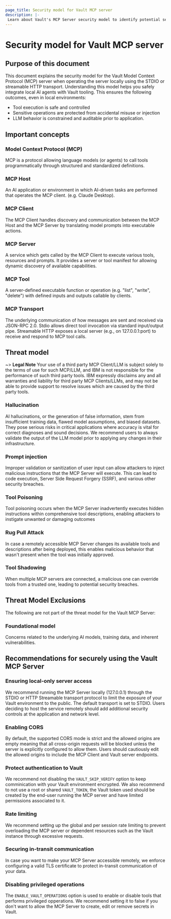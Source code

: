 ```yaml
---
page_title: Security model for Vault MCP server  
description: |-
 Learn about Vault's MCP Server security model to identify potential security threats and follow our recommendations for using the Vault MCP Server securely.
---
```


# Security model for Vault MCP server

## Purpose of this document

This document explains the security model for the Vault Model Context Protocol (MCP) server when operating the server locally using the STDIO or streamable HTTP transport.
Understanding this model helps you safely integrate local AI agents with Vault tooling.
This ensures the following outcomes, even in local environments:

- Tool execution is safe and controlled
- Sensitive operations are protected from accidental misuse or injection
- LLM behavior is constrained and auditable prior to application.

## Important concepts

### Model Context Protocol (MCP)

MCP is a protocol allowing language models (or agents) to call tools programmatically through structured and standardized definitions.

### MCP Host

An AI application or environment in which AI-driven tasks are performed that operates the MCP client. (e.g. Claude Desktop).

### MCP Client

The MCP Client handles discovery and communication between the MCP Host and the MCP Server by translating model prompts into executable actions.

### MCP Server

A service which gets called by the MCP Client to execute various tools, resources and prompts. It provides a server or tool manifest for allowing dynamic discovery of available capabilities.

### MCP Tool

A server-defined executable function or operation (e.g. "list", "write", "delete") with defined inputs and outputs callable by clients.

### MCP Transport

The underlying communication of how messages are sent and received via JSON-RPC 2.0. Stdio allows direct tool invocation via standard input/output pipe. Streamable HTTP exposes a local server (e.g., on 127.0.0.1:port) to receive and respond to MCP tool calls.

## Threat model

~> **Legal Note** Your use of a third party MCP Client/LLM is subject solely to the terms of use for such MCP/LLM, and IBM is not responsible for the performance of such third party tools. IBM expressly disclaims any and all warranties and liability for third party MCP Clients/LLMs, and may not be able to provide support to resolve issues which are caused by the third party tools. 

### Hallucination

AI hallucinations, or the generation of false information, stem from insufficient training data, flawed model assumptions, and biased datasets. They pose serious risks in critical applications where accuracy is vital for correct diagnoses and sound decisions. We recommend users to always validate the output of the LLM model prior to applying any changes in their infrastructure.

### Prompt injection

Improper validation or sanitization of user input can allow attackers to inject malicious instructions that the MCP Server will execute. This can lead to code execution, Server Side Request Forgery (SSRF), and various other security breaches.

### Tool Poisoning

Tool poisoning occurs when the MCP Server inadvertently executes hidden instructions within comprehensive tool descriptions, enabling attackers to instigate unwanted or damaging outcomes

### Rug Pull Attack

In case a remotely accessible MCP Server changes its available tools and descriptions after being deployed, this enables malicious behavior that wasn't present when the tool was initially approved.

### Tool Shadowing

When multiple MCP servers are connected, a malicious one can override tools from a trusted one, leading to potential security breaches.

## Threat Model Exclusions

The following are not part of the threat model for the Vault MCP Server:

### Foundational model

Concerns related to the underlying AI models, training data, and inherent vulnerabilities.

## Recommendations for securely using the Vault MCP Server

### Ensuring local-only server access

We recommend running the MCP Server locally (127.0.0.1) through the STDIO or HTTP Streamable transport protocol to limit the exposure of your Vault environment to the public. The default transport is set to STDIO. Users deciding to host the service remotely should add additional security controls at the application and network level.

### Enabling CORS

By default, the supported CORS mode is strict and the allowed origins are empty meaning that all cross-origin requests will be blocked unless the server is explicitly configured to allow them. Users should cautiously edit the allowed origins to include the MCP Client and Vault server endpoints.

### Protect authentication to Vault

We recommend not disabling the `VAULT_SKIP_VERIFY` option to keep comminication with your Vault environment encrypted. We also recommend to not use a root or shared `VAULT_TOKEN`, the Vault token used should be created by the end-user running the MCP server and have limited permissions associated to it.

### Rate limiting

We recommend setting up the global and per session rate limiting to prevent overloading the MCP server or dependent resources such as the Vault instance through excessive requests.

### Securing in-transit communication

In case you want to make your MCP Server accessible remotely, we enforce configuring a valid TLS certificate to protect in-transit communication of your data.

### Disabling privileged operations

The `ENABLE_VAULT_OPERATIONS` option is used to enable or disable tools that performs privileged opperations. We recommend setting it to false if you don't want to allow the MCP Server to create, edit or remove secrets in Vault.
